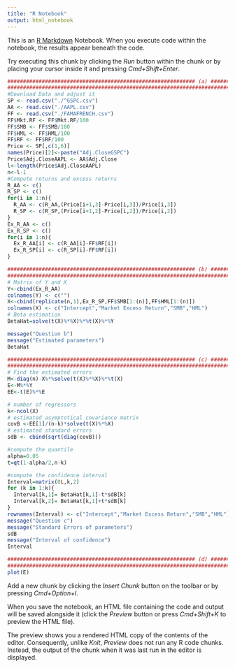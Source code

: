 ```yaml
---
title: "R Notebook"
output: html_notebook
---
```


This is an [R Markdown](http://rmarkdown.rstudio.com) Notebook. When you execute code within the notebook, the results appear beneath the code. 

Try executing this chunk by clicking the *Run* button within the chunk or by placing your cursor inside it and pressing *Cmd+Shift+Enter*. 

```r
############################################################ (a) ############################################################
#############################################################################################################################
#Download Data and adjust it
SP <- read.csv("./^GSPC.csv")
AA <- read.csv("./AAPL.csv")
FF <- read.csv("./FAMAFRENCH.csv")
FF$Mkt.RF <- FF$Mkt.RF/100
FF$SMB <- FF$SMB/100
FF$HML <- FF$HML/100
FF$RF <- FF$RF/100
Price <- SP[,c(1,6)]
names(Price)[2]<-paste("Adj.CloseGSPC")
Price$Adj.CloseAAPL <- AA$Adj.Close
l<-length(Price$Adj.CloseAAPL)
n<-l-1
#Compute returns and excess returns
R_AA <- c()
R_SP <- c()
for(i in 1:n){
  R_AA <- c(R_AA,(Price[i+1,3]-Price[i,3])/Price[i,3])
  R_SP <- c(R_SP,(Price[i+1,2]-Price[i,2])/Price[i,2])
}
Ex_R_AA <- c()
Ex_R_SP <- c()
for(i in 1:n){
  Ex_R_AA[i] <- c(R_AA[i]-FF$RF[i])
  Ex_R_SP[i] <- c(R_SP[i]-FF$RF[i])
}

############################################################ (b) ############################################################
#############################################################################################################################
# Matrix of Y and X
Y<-cbind(Ex_R_AA)
colnames(Y) <- c("")
X<-cbind(replicate(n,1),Ex_R_SP,FF$SMB[1:(n)],FF$HML[1:(n)])
colnames(X) <- c("Intercept","Market Excess Return","SMB","HML")
# Beta estimation
BetaHat=solve(t(X)%*%X)%*%t(X)%*%Y

message("Question b")
message("Estimated parameters")
BetaHat

############################################################ (c) ############################################################
#############################################################################################################################
# Find the estimated errors
M<-diag(n)-X%*%solve(t(X)%*%X)%*%t(X)
E<-M%*%Y
EE<-t(E)%*%E

# number of regressors
k<-ncol(X)
# estimated asymptotical covariance matrix
covB <-EE[1]/(n-k)*solve(t(X)%*%X)
# estimated standard errors
sdB <- cbind(sqrt(diag(covB)))

#compute the quantile
alpha=0.05
t=qt(1-alpha/2,n-k)

#compute the confidence interval
Interval=matrix(0L,k,2)
for (k in 1:k){
  Interval[k,1]= BetaHat[k,1]-t*sdB[k]
  Interval[k,2]= BetaHat[k,1]+t*sdB[k]
}
rownames(Interval) <- c("Intercept","Market Excess Return","SMB","HML")
message("Question c")
message("Standard Errors of parameters")
sdB
message("Interval of confidence")
Interval

############################################################ (d) ############################################################
#############################################################################################################################
plot(E)

```

Add a new chunk by clicking the *Insert Chunk* button on the toolbar or by pressing *Cmd+Option+I*.

When you save the notebook, an HTML file containing the code and output will be saved alongside it (click the *Preview* button or press *Cmd+Shift+K* to preview the HTML file). 

The preview shows you a rendered HTML copy of the contents of the editor. Consequently, unlike *Knit*, *Preview* does not run any R code chunks. Instead, the output of the chunk when it was last run in the editor is displayed.

